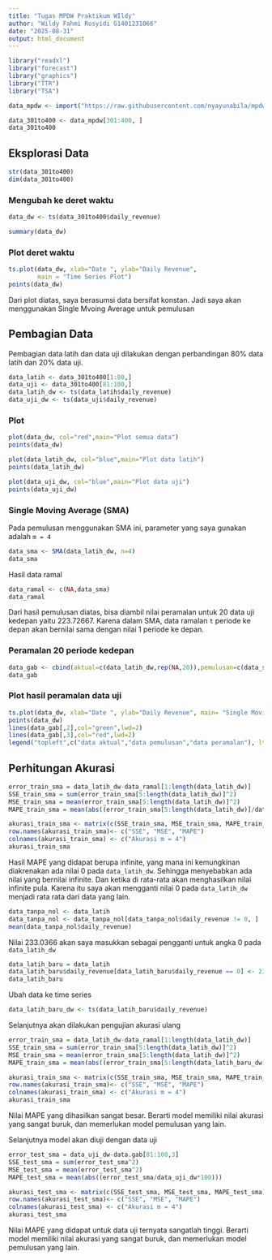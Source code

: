 ---
title: "Tugas MPDW Praktikum WIldy"
author: "Wildy Fahmi Rosyidi G1401231066"
date: "2025-08-31"
output: html_document
---

```{r}
library("readxl")
library("forecast")
library("graphics")
library("TTR")
library("TSA")
```


```{r}
data_mpdw <- import("https://raw.githubusercontent.com/nyayunabila/mpdw/refs/heads/main/Pertemuan%201/data-kelompok-9-mpdw.csv")
```

```{r}
data_301to400 <- data_mpdw[301:400, ]
data_301to400
```

## Eksplorasi Data

```{r}
str(data_301to400)
dim(data_301to400)
```

### Mengubah ke deret waktu

```{r}
data_dw <- ts(data_301to400$daily_revenue)
```

```{r}
summary(data_dw)
```

### Plot deret waktu

```{r}
ts.plot(data_dw, xlab="Date ", ylab="Daily Revenue", 
        main = "Time Series Plot")
points(data_dw)
```

Dari plot diatas, saya berasumsi data bersifat konstan. Jadi saya akan menggunakan Single Mvoing Average untuk pemulusan

## Pembagian Data

Pembagian data latih dan data uji dilakukan dengan perbandingan 80% data latih dan 20% data uji.

```{r}
data_latih <- data_301to400[1:80,]
data_uji <- data_301to400[81:100,]
data_latih_dw <- ts(data_latih$daily_revenue)
data_uji_dw <- ts(data_uji$daily_revenue)
```

### Plot

```{r}
plot(data_dw, col="red",main="Plot semua data")
points(data_dw)

plot(data_latih_dw, col="blue",main="Plot data latih")
points(data_latih_dw)

plot(data_uji_dw, col="blue",main="Plot data uji")
points(data_uji_dw)
```

### Single Moving Average (SMA)

Pada pemulusan menggunakan SMA ini, parameter yang saya gunakan adalah `m = 4`

```{r}
data_sma <- SMA(data_latih_dw, n=4)
data_sma
```

Hasil data ramal

```{r}
data_ramal <- c(NA,data_sma)
data_ramal
```

Dari hasil pemulusan diatas, bisa diambil nilai peramalan untuk 20 data uji kedepan yaitu 223.72667. Karena dalam SMA, data ramalan `t` periode ke depan akan bernilai sama dengan nilai 1 periode ke depan.

### Peramalan 20 periode kedepan

```{r}
data_gab <- cbind(aktual=c(data_latih_dw,rep(NA,20)),pemulusan=c(data_sma,rep(NA,20)),ramalan=c(data_ramal,rep(data_ramal[length(data_ramal)],19)))
data_gab
```


### Plot hasil peramalan data uji

```{r}
ts.plot(data_dw, xlab="Date ", ylab="Daily Revenue", main= "Single Moving Average dengan N=3 ")
points(data_dw)
lines(data_gab[,2],col="green",lwd=2)
lines(data_gab[,3],col="red",lwd=2)
legend("topleft",c("data aktual","data pemulusan","data peramalan"), lty=8, col=c("black","green","red"), cex=0.5)
```

## Perhitungan Akurasi

```{r}
error_train_sma = data_latih_dw-data_ramal[1:length(data_latih_dw)]
SSE_train_sma = sum(error_train_sma[5:length(data_latih_dw)]^2)
MSE_train_sma = mean(error_train_sma[5:length(data_latih_dw)]^2)
MAPE_train_sma = mean(abs((error_train_sma[5:length(data_latih_dw)]/data_latih_dw[1:length(data_latih_dw)])*100))

akurasi_train_sma <- matrix(c(SSE_train_sma, MSE_train_sma, MAPE_train_sma))
row.names(akurasi_train_sma)<- c("SSE", "MSE", "MAPE")
colnames(akurasi_train_sma) <- c("Akurasi m = 4")
akurasi_train_sma
```

Hasil MAPE yang didapat berupa infinite, yang mana ini kemungkinan diakrenakan ada nilai 0 pada `data_latih_dw`. Sehingga menyebabkan ada nilai yang bernilai infinite. Dan ketika di rata-rata akan menghasilkan nilai infinite pula. Karena itu saya akan mengganti nilai 0 pada `data_latih_dw` menjadi rata rata dari data yang lain.

```{r}
data_tanpa_nol <- data_latih
data_tanpa_nol <- data_tanpa_nol[data_tanpa_nol$daily_revenue != 0, ]
mean(data_tanpa_nol$daily_revenue)
```

Nilai 233.0366 akan saya masukkan sebagai pengganti untuk angka 0 pada `data_latih_dw`

```{r}
data_latih_baru = data_latih
data_latih_baru$daily_revenue[data_latih_baru$daily_revenue == 0] <- 233.0366
data_latih_baru
```

Ubah data ke time series

```{r}
data_latih_baru_dw <- ts(data_latih_baru$daily_revenue)
```

Selanjutnya akan dilakukan pengujian akurasi ulang

```{r}
error_train_sma = data_latih_dw-data_ramal[1:length(data_latih_dw)]
SSE_train_sma = sum(error_train_sma[5:length(data_latih_dw)]^2)
MSE_train_sma = mean(error_train_sma[5:length(data_latih_dw)]^2)
MAPE_train_sma = mean(abs((error_train_sma[5:length(data_latih_baru_dw)]/data_latih_baru_dw[5:length(data_latih_baru_dw)])*100))

akurasi_train_sma <- matrix(c(SSE_train_sma, MSE_train_sma, MAPE_train_sma))
row.names(akurasi_train_sma)<- c("SSE", "MSE", "MAPE")
colnames(akurasi_train_sma) <- c("Akurasi m = 4")
akurasi_train_sma
```

Nilai MAPE yang dihasilkan sangat besar. Berarti model memiliki nilai akurasi yang sangat buruk, dan memerlukan model pemulusan yang lain.

Selanjutnya model akan diuji dengan data uji

```{r}
error_test_sma = data_uji_dw-data.gab[81:100,3]
SSE_test_sma = sum(error_test_sma^2)
MSE_test_sma = mean(error_test_sma^2)
MAPE_test_sma = mean(abs((error_test_sma/data_uji_dw*100)))

akurasi_test_sma <- matrix(c(SSE_test_sma, MSE_test_sma, MAPE_test_sma))
row.names(akurasi_test_sma)<- c("SSE", "MSE", "MAPE")
colnames(akurasi_test_sma) <- c("Akurasi m = 4")
akurasi_test_sma
```

Nilai MAPE yang didapat untuk data uji ternyata sangatlah tinggi. Berarti model memiliki nilai akurasi yang sangat buruk, dan memerlukan model pemulusan yang lain.













